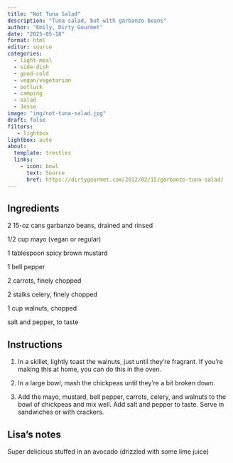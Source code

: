 ```yaml
---
title: "Not Tuna Salad"
description: "Tuna salad, but with garbanzo beans"
author: "Emily, Dirty Gourmet"
date: "2025-05-18"
format: html
editor: source
categories:
  - light-meal
  - side-dish
  - good-cold
  - vegan/vegetarian
  - potluck
  - camping
  - salad
  - Jesse
image: "img/not-tuna-salad.jpg"
draft: false
filters:
   - lightbox
lightbox: auto
about:
  template: trestles
  links:
    - icon: bowl
      text: Source
      href: https://dirtygourmet.com/2012/02/15/garbanzo-tuna-salad/
---
```


## Ingredients

2 15-oz cans garbanzo beans, drained and rinsed

1/2 cup mayo (vegan or regular)

1 tablespoon spicy brown mustard

1 bell pepper

2 carrots, finely chopped

2 stalks celery, finely chopped

1 cup walnuts, chopped

salt and pepper, to taste

## Instructions

1. In a skillet, lightly toast the walnuts, just until they’re fragrant. If you’re making this at home, you can do this in the oven.

2. In a large bowl, mash the chickpeas until they’re a bit broken down.

3. Add the mayo, mustard, bell pepper, carrots, celery, and walnuts to the bowl of chickpeas and mix well. Add salt and pepper to taste. Serve in sandwiches or with crackers.

## Lisa's notes

Super delicious stuffed in an avocado (drizzled with some lime juice)